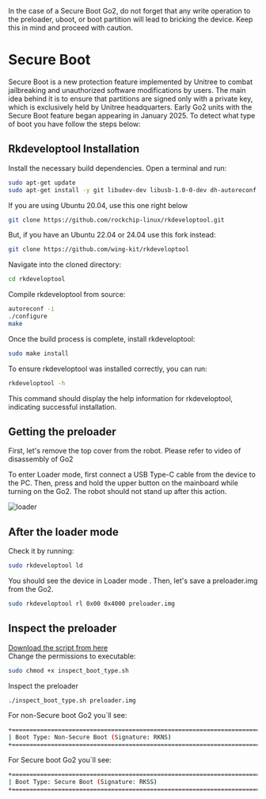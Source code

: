 
<Callout emoji="⚠️" type="info">
 In the case of a Secure Boot Go2, do not forget that any write operation to the preloader, uboot, or boot partition will lead to bricking the device. Keep this in mind and proceed with caution.
</Callout>

# Secure Boot
Secure Boot is a new protection feature implemented by Unitree to combat jailbreaking and unauthorized software modifications by users. The main idea behind it is to ensure that partitions are signed only with a private key, which is exclusively held by Unitree headquarters. Early Go2 units with the Secure Boot feature began appearing in January 2025.
To detect what type of boot you have follow the steps below:

## Rkdeveloptool Installation

Install the necessary build dependencies. Open a terminal and run:
```bash	
sudo apt-get update
sudo apt-get install -y git libudev-dev libusb-1.0-0-dev dh-autoreconf
```

<Callout emoji="⚠️" type="info">
 If you are using Ubuntu 20.04, use this one right below
</Callout>

```bash	
git clone https://github.com/rockchip-linux/rkdeveloptool.git
```

<Callout emoji="⚠️" type="info">
 But, if you have an Ubuntu 22.04 or 24.04 use this fork instead:
</Callout>

```bash	
git clone https://github.com/wing-kit/rkdeveloptool
```

Navigate into the cloned directory:

```bash	
cd rkdeveloptool
```

Compile rkdeveloptool from source:

```bash	
autoreconf -i
./configure
make
```

Once the build process is complete, install rkdeveloptool:

```bash	
sudo make install
```

To ensure rkdeveloptool was installed correctly, you can run:

```bash	
rkdeveloptool -h
```
This command should display the help information for rkdeveloptool, indicating successful installation.

## Getting the preloader
First, let's remove the top cover from the robot. Please refer to video of disassembly of Go2

To enter Loader mode, first connect a USB Type-C cable from the device to the PC. Then, press and hold the upper button on the mainboard while turning on the Go2. The robot should not stand up after this action.

<Image src="/loader_mode.png" alt="loader" width={800} height={800} />

## After the loader mode

Check it by running:

```bash
sudo rkdeveloptool ld
```

You should see the device in Loader mode .
Then, let's save a preloader.img from the Go2.

```bash
sudo rkdeveloptool rl 0x00 0x4000 preloader.img
```

## Inspect the preloader
[Download the script from here](https://disk.yandex.com/d/LJf9__w9pGy83A)	<br />
Change the permissions to executable:

```bash
sudo chmod +x inspect_boot_type.sh
```

Inspect the preloader

```bash
./inspect_boot_type.sh preloader.img
```

For non-Secure boot Go2 you`ll see:

```bash
+======================================================================+
| Boot Type: Non-Secure Boot (Signature: RKNS)                         |
+======================================================================+
```

For Secure boot Go2 you`ll see:

```bash
+======================================================================+
| Boot Type: Secure Boot (Signature: RKSS)                             |
+======================================================================+
```